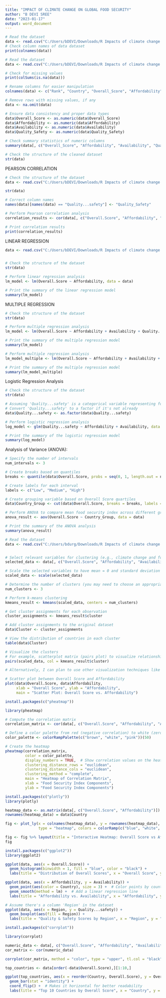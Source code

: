 ---
title: "IMPACT OF CLIMATE CHANGE ON GLOBAL FOOD SECURITY"
author: "B DEVI SREE"
date: "2023-01-17"
output: word_document
---
  
```{r}
# Read the dataset
data <- read.csv("C:/Users/bDEVI/Downloads/R Impacts of climate change on food security/Global Food Security Index 2019 final.csv")
# Check column names of data dataset
print(colnames(data))
```

```{r}
# Read the dataset
data <- read.csv("C:/Users/bDEVI/Downloads/R Impacts of climate change on food security/Global Food Security Index 2019 final.csv")

# Check for missing values
print(colSums(is.na(data)))

# Rename columns for easier manipulation
colnames(data) <- c("Rank", "Country", "Overall_Score", "Affordability", "Availability", "Quality_Safety")

# Remove rows with missing values, if any
data <- na.omit(data)

# Ensure data consistency and proper data types
data$Overall_Score <- as.numeric(data$Overall_Score)
data$Affordability <- as.numeric(data$Affordability)
data$Availability <- as.numeric(data$Availability)
data$Quality_Safety <- as.numeric(data$Quality_Safety)

# Check summary statistics of numeric columns
summary(data[, c("Overall_Score", "Affordability", "Availability", "Quality_Safety")])

# Check the structure of the cleaned dataset
str(data)

```
PEARSON CORRELATION
```{r}
# Check the structure of the dataset
data <- read.csv("C:/Users/bDEVI/Downloads/R Impacts of climate change on food security/Global Food Security Index 2019 final.csv")

str(data)

# Correct column names
names(data)[names(data) == "Quality...safety"] <- "Quality_Safety"

# Perform Pearson correlation analysis
correlation_results <- cor(data[, c("Overall.Score", "Affordability", "Availability", "Quality_Safety")], method = "pearson")

# Print correlation results
print(correlation_results)
```
LINEAR REGRESSION

```{r}
data <- read.csv("C:/Users/bDEVI/Downloads/R Impacts of climate change on food security/Global Food Security Index 2019 final.csv")


# Check the structure of the dataset
str(data)

# Perform linear regression analysis
lm_model <- lm(Overall.Score ~ Affordability, data = data)

# Print the summary of the linear regression model
summary(lm_model)
```
MULTIPLE REGRESSION
```{r}
# Check the structure of the dataset
str(data)

# Perform multiple regression analysis
lm_model <- lm(Overall.Score ~ Affordability + Availability + Quality...safety, data = data)

# Print the summary of the multiple regression model
summary(lm_model)

```
```{r}
# Perform multiple regression analysis
lm_model_multiple <- lm(Overall.Score ~ Affordability + Availability + Quality...safety, data = data)

# Print the summary of the multiple regression model
summary(lm_model_multiple)
```
Logistic Regression Analysis
```{r}

# Check the structure of the dataset
str(data)

# Assuming 'Quality...safety' is a categorical variable representing food safety ratings
# Convert 'Quality...safety' to a factor if it's not already
data$Quality...safety <- as.factor(data$Quality...safety)

# Perform logistic regression analysis
log_model <- glm(Quality...safety ~ Affordability + Availability, data = data, family = "binomial")

# Print the summary of the logistic regression model
summary(log_model)
```
Analysis of Variance (ANOVA):
```{r}
# Specify the number of intervals
num_intervals <- 3

# Create breaks based on quantiles
breaks <- quantile(data$Overall.Score, probs = seq(0, 1, length.out = num_intervals + 1))

# Create labels for each interval
labels <- c("Low", "Medium", "High")

# Create grouping variable based on Overall Score quartiles
data$Country_Group <- cut(data$Overall.Score, breaks = breaks, labels = labels)

# Perform ANOVA to compare mean food security index across different groups of countries
anova_result <- aov(Overall.Score ~ Country_Group, data = data)

# Print the summary of the ANOVA analysis
summary(anova_result)


```
```{r}
# Read the dataset
data <- read.csv("C:/Users/bdurg/Downloads/R Impacts of climate change on food security/Global Food Security Index 2019 final.csv")


# Select relevant variables for clustering (e.g., climate change and food security indices)
selected_data <- data[, c("Overall.Score", "Affordability", "Availability", "Quality...safety")]

# Scale the selected variables to have mean = 0 and standard deviation = 1
scaled_data <- scale(selected_data)

# Determine the number of clusters (you may need to choose an appropriate value based on your data and objectives)
num_clusters <- 3

# Perform k-means clustering
kmeans_result <- kmeans(scaled_data, centers = num_clusters)

# Get cluster assignments for each observation
cluster_assignments <- kmeans_result$cluster

# Add cluster assignments to the original dataset
data$Cluster <- cluster_assignments

# View the distribution of countries in each cluster
table(data$Cluster)

# Visualize the clusters 
# For example, scatterplot matrix (pairs plot) to visualize relationships between variables colored by cluster
pairs(scaled_data, col = kmeans_result$cluster)

# Alternatively, I can plan to use other visualization techniques like cluster profiles, dendrograms, etc., depending on my preference and data characteristics


```


```{r}
# Scatter plot between Overall Score and Affordability
plot(data$Overall.Score, data$Affordability,
     xlab = "Overall Score", ylab = "Affordability",
     main = "Scatter Plot: Overall Score vs. Affordability")

```

```{r}
install.packages(c("pheatmap"))

library(pheatmap)

# Compute the correlation matrix
correlation_matrix <- cor(data[, c("Overall.Score", "Affordability", "Availability", "Quality...safety")])

# Define a color palette from red (negative correlation) to white (zero correlation) to blue (positive correlation)
color_palette <- colorRampPalette(c("brown", "white", "pink"))(50)

# Create the heatmap
pheatmap(correlation_matrix,
         color = color_palette,
         display_numbers = TRUE,  # Show correlation values on the heatmap
         clustering_distance_rows = "euclidean",
         clustering_distance_cols = "euclidean",
         clustering_method = "complete",
         main = "Heatmap of Correlation Matrix",
         xlab = "Food Security Index Components",
         ylab = "Food Security Index Components")


```
```{r}
install.packages(c("plotly"))
library(plotly)

heatmap_data <- as.matrix(data[, c("Overall.Score", "Affordability")])
rownames(heatmap_data) = data$Country

fig <- plot_ly(x = colnames(heatmap_data), y = rownames(heatmap_data), z = heatmap_data,
               type = "heatmap", colors = colorRamp(c("blue", "white", "red")))

fig <- fig %>% layout(title = "Interactive Heatmap: Overall Score vs Affordability")
fig

```



```{r}
install.packages(c("ggplot2"))
library(ggplot2)

ggplot(data, aes(x = Overall.Score)) +
  geom_histogram(binwidth = 1, fill = "blue", color = "black") +
  labs(title = "Distribution of Overall Scores", x = "Overall Score", y = "Count")


```
```{r}
ggplot(data, aes(x = Affordability, y = Availability)) +
  geom_point(aes(color = Country), size = 3) +  # Color points by country for better distinction
  geom_smooth(method = lm) +  # Add a linear regression line
  labs(title = "Affordability vs. Availability", x = "Affordability", y = "Availability")

```

```{r}
# Assume there's a column 'Region' in the dataset
ggplot(data, aes(x = Region, y = Quality...safety)) +
  geom_boxplot(aes(fill = Region)) +
  labs(title = "Quality & Safety Scores by Region", x = "Region", y = "Quality & Safety")
```


```{r}
install.packages(c("corrplot"))

library(corrplot)

numeric_data <- data[, c("Overall.Score", "Affordability", "Availability", "Quality...safety")]
cor_matrix <- cor(numeric_data)

corrplot(cor_matrix, method = "color", type = "upper", tl.col = "black", tl.srt = 45)

```
```{r}
top_countries <- data[order(-data$Overall.Score),][1:10,]

ggplot(top_countries, aes(x = reorder(Country, Overall.Score), y = Overall.Score, fill = Country)) +
  geom_bar(stat = "identity") +
  coord_flip() +  # Makes it horizontal for better readability
  labs(title = "Top 10 Countries by Overall Score", x = "Country", y = "Overall Score")

```







